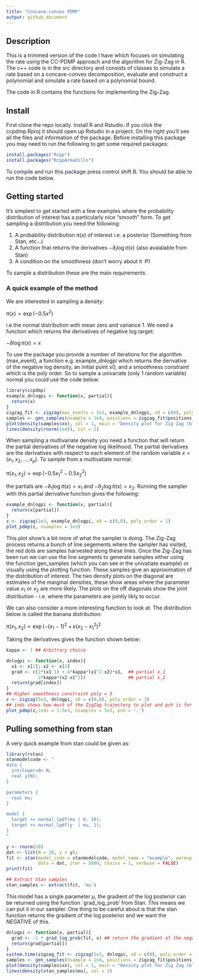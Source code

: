 ---
title: "Concave-convex PDMP"
output: github_document
---

## Description

This is a trimmed version of the code I have which focuses on simulating the rate using the CC-PDMP approach and the algorithm for Zig-Zag in R. The c++ code is in the src directory and consists of classes to simulate a rate based on a concave-convex decomposition, evaluate and construct a polynomial and simulate a rate based on a polynomial bound. 

The code in R contains the functions for implementing the Zig-Zag. 

## Install

First clone the repo locally. Install R and Rstudio. If you click the ccpdmp.Rproj it should open up Rstudio in a project. On the right you'll see all the files and information of the package. Before installing this package you may need to run the following to get some required packages:

```{r, eval=FALSE}
install.packages("Rcpp")
install.packages("RcppArmadillo")
```
To compile and run this package press control shift B. You should be able to run the code below.

## Getting started

It's simplest to get started with a few examples where the probability distribution of interest has a particularly nice "smooth" form. To get sampling a distribution you need the following:

1. A probability distribution $\pi(x)$ of interest i.e. a posterior (Something from Stan, etc...)
2. A function that returns the derivatives $-\partial_i\log \pi(x)$ (also avaialable from Stan)
3. A condition on the smoothness (don't worry about it :P)

To sample a distribution these are the main requirements.

### A quick example of the method

We are interested in sampling a density:

$\pi(x) \propto \exp(-0.5x^2)$

i.e the normal distribution with mean zero and variance 1. We need a function which returns the derivatives of negative log target:

$-\partial \log \pi(x) = x$

To use the package you provide a number of iterations for the algorithm (max_event), a function e.g. example_dnlogpi which returns the derivative of the negative log density, an initial point x0, and a smoothness constraint which is the poly order. So to sample a univariate (only 1 random variable) normal you could use the code below: 

```{r}
library(ccpdmp)
example_dnlogpi <- function(x, partial){
  return(x)
}
zigzag_fit <- zigzag(max_events = 1e3, example_dnlogpi, x0 = c(0), poly_order = 1)
samples <- gen_samples(nsample = 1e4, positions = zigzag_fit$positions, times = zigzag_fit$times)
plot(density(samples$xx), col = 1, main = "Density plot for Zig Zag (black) and R's default normal sampler (red)")
lines(density(rnorm(1e4)), col = 2)
```

When sampling a multivariate density you need a function that will return the partial derivatives of the negative log likelihood. The partial derivatives are the derivatives with respect to each element of the random variable $x = (x_1,x_2,...,x_p)$. To sample from a multivatiate normal:

$\pi(x_1,x_2) \propto \exp(-0.5x_1^2-0.5x_2^2)$

the partials are $-\partial_1 \log \pi(x) = x_1$ and $-\partial_2 \log \pi(x) = x_2$. Running the sampler with this partial derivative function gives the following:
```{r}
example_dnlogpi <- function(x, partial){
  return(x[partial])
}
z <- zigzag(1e3, example_dnlogpi, x0 = c(0,0), poly_order = 1)
plot_pdmp(z, nsamples = 1e3)
```


This plot show's a bit more of what the sampler is doing. The Zig-Zag process returns a bunch of line segements where the sampler has visited, the red dots are samples harvested along these lines. Once the Zig-Zag has been run we can use the line segments to generate samples either using the function gen_samples (which you can see in the univatiate example) or visually using the plotting function. These samples give an approximation of the distribution of interest. The two density plots on the diagonal are estimates of the marginal densities, these show areas where the parameter value $x_1$ or $x_2$ are more likely. The plots on the off diagonals show the joint distribution - i.e. where the parameters are jointly likly to occur. 

We can also consider a more interesting function to look at. The distribution below is called the banana distribution:

$\pi(x_1,x_2) \propto \exp(-(x_1-1)^2+\kappa(x_2-x_1^2)^2$

Taking the derivatives gives the function shown below:

```{r}
kappa <- 1 ## Arbitrary choice

dnlogpi <- function(x, index){
  x1 <- x[1]; x2 <- x[2]
  grad <- c(2*(x1-1) + 4*kappa*(x1^2-x2)*x1,  ## partial x_1
            2*kappa*(x2-x1^2))                ## partial x_2
  return(grad[index])
}
## Higher smoothness constraint poly = 3
z <- zigzag(5e3, dnlogpi, x0 = c(0,0), poly_order = 3) 
## inds shows how much of the ZigZag trajectory to plot and pch is for plotting smaller circles
plot_pdmp(z,inds = 1:5e3, nsamples = 5e3, pch = '.')   

```

## Pulling something from stan

A very quick example from stan could be given as:

```{r, warning=FALSE, message=FALSE}
library(rstan)
stanmodelcode <- "
data {
  int<lower=0> N;
  real y[N];
} 

parameters {
  real mu;
} 

model {
  target += normal_lpdf(mu | 0, 10);
  target += normal_lpdf(y  | mu, 1);
} 
"

y <- rnorm(20) 
dat <- list(N = 20, y = y); 
fit <- stan(model_code = stanmodelcode, model_name = "example", warmup = 100,
            data = dat, iter = 5000, chains = 1, verbose = FALSE) 
print(fit)

## Extract Stan samples
stan_samples <- extract(fit, 'mu')
```

This model has a single parameter $\mu$, the gradient of the log posterior can be returned using the function `grad_log_prob' from Stan. This means we can put it in our sampler. One thing to be careful about is that the stan function returns the gradient of the log posterior and we want the NEGATIVE of this.

```{r}
dnlogpi <- function(x, partial){
  grad <- -1 * grad_log_prob(fit, x) ## return the gradient of the negative log posterior
  return(grad[partial])
}
system.time(zigzag_fit <- zigzag(1e3, dnlogpi, x0 = c(0), poly_order = 1)) ## Using 1/5 the number of iterations.
samples <- gen_samples(nsample = 1e4, positions = zigzag_fit$positions, times = zigzag_fit$times)
plot(density(samples$xx), col = 1, main = "Density plot for Zig Zag (black) and STAN (red)")
lines(density(stan_samples$mu), col = 2)
```

